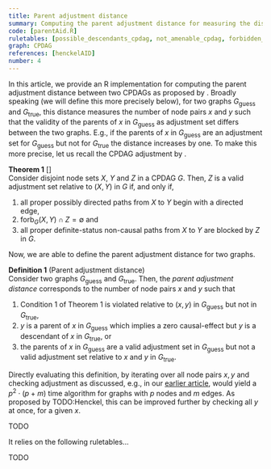 ```yaml
---
title: Parent adjustment distance
summary: Computing the parent adjustment distance for measuring the distance between two CPDAGs. 
code: [parentAid.R]
ruletables: [possible_descendants_cpdag, not_amenable_cpdag, forbidden_path_connected_cpdag, non_causal_connected_cpdag]
graph: CPDAG
references: [henckelAID]
number: 4
---
```



In this article, we provide an R implementation for computing the parent adjustment distance between two CPDAGs as proposed by <Reference id="henckelAID" format="author(year)"/>. Broadly speaking (we will define this more precisely below), for two graphs $G_{\text{guess}}$ and $G_{\text{true}}$, this distance measures the number of node pairs $x$ and $y$ such that the validity of the parents of $x$ in $G_{\text{guess}}$ as adjustment set differs between the two graphs. E.g., if the parents of $x$ in $G_{\text{guess}}$ are an adjustment set for $G_{\text{guess}}$ but not for $G_{\text{true}}$ the distance increases by one. To make this more precise, let us recall the CPDAG adjustment by <Reference id="perkovicComplete" format="author(year)"/>. 

**Theorem 1** [<Reference id="perkovicComplete" format="author(year)"/>]    
Consider disjoint node sets $X$, $Y$ and $Z$ in a CPDAG $G$. Then, $Z$ is a valid adjustment set relative to $(X, Y)$ in $G$ if, and only if,
1. all proper possibly directed paths from $X$ to $Y$ begin with a directed edge,
2. $\text{forb}_G(X, Y) \cap Z = \emptyset$ and
3. all proper definite-status non-causal paths from $X$ to $Y$ are blocked by $Z$ in $G$.

Now, we are able to define the parent adjustment distance for two graphs. 

**Definition 1** (Parent adjustment distance)    
Consider two graphs $G_{\text{guess}}$ and $G_{\text{true}}$. Then, the *parent adjustment distance* corresponds to the number of node pairs $x$
and $y$ such that 
1. Condition 1 of Theorem 1 is violated relative to $(x,y)$ in $G_{\text{guess}}$ but not in $G_{\text{true}}$,
2. $y$ is a parent of $x$ in $G_{\text{guess}}$ which implies a zero causal-effect but $y$ is a descendant of $x$ in $G_{\text{true}}$, or
3.  the parents of $x$ in $G_{\text{guess}}$ are a valid adjustment set in $G_{\text{guess}}$ but not a valid adjustment set relative to $x$ and $y$ in $G_{\text{true}}$.

Directly evaluating this definition, by iterating over all node pairs $x, y$ and checking adjustment as discussed, e.g., in our [earlier article](/application/cpdag-adjustment-check/), would yield a $p^2 \cdot (p + m)$ time algorithm for graphs with $p$ nodes and $m$ edges. As proposed by TODO:Henckel, this can be improved further by checking all $y$ at once, for a given $x$. 

TODO

<ExampleCode id="parentAid.R"/>

It relies on the following ruletables...

<Ruletable id="possible_descendants_cpdag"/>

TODO

